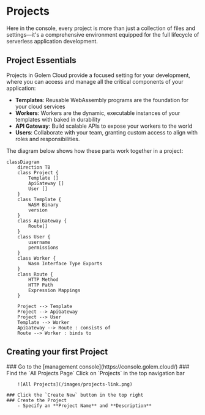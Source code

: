 
# Projects

Here in the console, every project is more than just a collection of files and settings—it's a comprehensive environment equipped for the full lifecycle of serverless application development.

## Project Essentials

Projects in Golem Cloud provide a focused setting for your development, where you can access and manage all the critical components of your application:

- **Templates**: Reusable WebAssembly programs are the foundation for your cloud services
- **Workers**: Workers are the dynamic, executable instances of your templates with baked in durability
- **API Gateway**: Build scalable APIs to expose your workers to the world
- **Users**: Collaborate with your team, granting custom access to align with roles and responsibilities.

The diagram below shows how these parts work together in a project:

```mermaid
classDiagram
    direction TB
    class Project {
        Template []
        ApiGateway []
        User []
    }
    class Template {
        WASM Binary
        version
    }
    class ApiGateway {
        Route[]
    }
    class User {
        username
        permissions
    }
    class Worker {
        Wasm Interface Type Exports
    }
    class Route {
        HTTP Method
        HTTP Path
        Expression Mappings
    }

    Project --> Template
    Project --> ApiGateway
    Project --> User
    Template --> Worker
    ApiGateway --> Route : consists of
    Route --> Worker : binds to
```

## Creating your first Project

<Steps>
    ### Go to the [management console](https://console.golem.cloud/)
    ### Find the `All Projects Page`
        Click on `Projects` in the top navigation bar

        ![All Projects](/images/projects-link.png)

    ### Click the `Create New` button in the top right
    ### Create the Project
        - Specify an **Project Name** and **Description**

</Steps>
